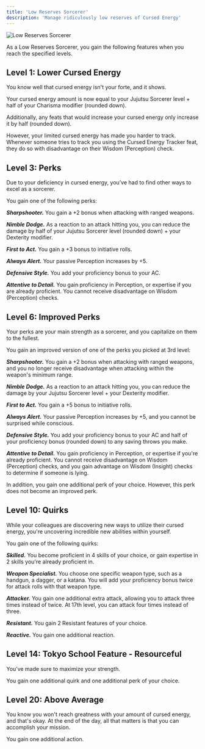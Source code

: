 ```yaml
---
title: 'Low Reserves Sorcerer'
description: 'Manage ridiculously low reserves of Cursed Energy'
---
```


<img
  src="/images/sorcerer-paths/low-reserves-sorcerer.png"
  alt="Low Reserves Sorcerer"
/>

As a Low Reserves Sorcerer, you gain the following features when you reach the specified levels.

## Level 1: Lower Cursed Energy
You know well that cursed energy isn't your forte, and it shows. 

Your cursed energy amount is now equal to your Jujutsu Sorcerer level + half of your Charisma modifier (rounded down). 

Additionally, any feats that would increase your cursed energy only increase it by half (rounded down).

However, your limited cursed energy has made you harder to track. Whenever someone tries to track you using the Cursed Energy Tracker feat, they do so with disadvantage on their Wisdom (Perception) check.

## Level 3: Perks
Due to your deficiency in cursed energy, you’ve had to find other ways to excel as a sorcerer. 

You gain one of the following perks:

***Sharpshooter.*** You gain a +2 bonus when attacking with ranged weapons.

***Nimble Dodge.*** As a reaction to an attack hitting you, you can reduce the damage by half of your Jujutsu Sorcerer level (rounded down) + your Dexterity modifier.

***First to Act.*** You gain a +3 bonus to initiative rolls.

***Always Alert.*** Your passive Perception increases by +5.

***Defensive Style.*** You add your proficiency bonus to your AC.

***Attentive to Detail.*** You gain proficiency in Perception, or expertise if you are already proficient. You cannot receive disadvantage on Wisdom (Perception) checks.

## Level 6: Improved Perks
Your perks are your main strength as a sorcerer, and you capitalize on them to the fullest. 

You gain an improved version of one of the perks you picked at 3rd level:

***Sharpshooter.*** You gain a +2 bonus when attacking with ranged weapons, and you no longer receive disadvantage when attacking within the weapon's minimum range.

***Nimble Dodge.*** As a reaction to an attack hitting you, you can reduce the damage by your Jujutsu Sorcerer level + your Dexterity modifier.

***First to Act.*** You gain a +5 bonus to initiative rolls.

***Always Alert.*** Your passive Perception increases by +5, and you cannot be surprised while conscious.

***Defensive Style.*** You add your proficiency bonus to your AC and half of your proficiency bonus (rounded down) to any saving throws you make.

***Attentive to Detail.*** You gain proficiency in Perception, or expertise if you're already proficient. You cannot receive disadvantage on Wisdom (Perception) checks, and you gain advantage on Wisdom (Insight) checks to determine if someone is lying.

In addition, you gain one additional perk of your choice. However, this perk does not become an improved perk.

## Level 10: Quirks
While your colleagues are discovering new ways to utilize their cursed energy, you're uncovering incredible new abilities within yourself.

You gain one of the following quirks:

***Skilled.*** You become proficient in 4 skills of your choice, or gain expertise in 2 skills you're already proficient in.

***Weapon Specialist.*** You choose one specific weapon type, such as a handgun, a dagger, or a katana. You will add your proficiency bonus twice for attack rolls with that weapon type.

***Attacker.*** You gain one additional extra attack, allowing you to attack three times instead of twice. At 17th level, you can attack four times instead of three.

***Resistant.*** You gain 2 Resistant features of your choice.

***Reactive.*** You gain one additional reaction.

## Level 14: Tokyo School Feature - Resourceful
You’ve made sure to maximize your strength. 

You gain one additional quirk and one additional perk of your choice.

## Level 20: Above Average
You know you won't reach greatness with your amount of cursed energy, and that's okay. At the end of the day, all that matters is that you can accomplish your mission. 

You gain one additional action.